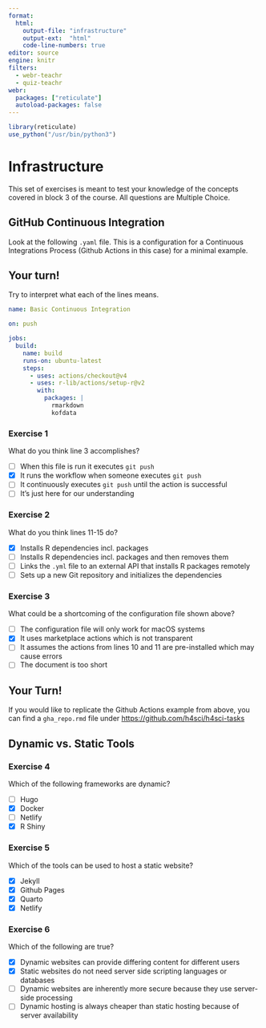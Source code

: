 ```yaml
---
format:
  html: 
    output-file: "infrastructure"
    output-ext:  "html"
    code-line-numbers: true
editor: source
engine: knitr
filters:
  - webr-teachr
  - quiz-teachr
webr:
  packages: ["reticulate"]
  autoload-packages: false
---
```


```r
library(reticulate)
use_python("/usr/bin/python3")
```

# Infrastructure

This set of exercises is meant to test your knowledge of the concepts covered in block 3 of the course. All questions are Multiple Choice.

## GitHub Continuous Integration 

Look at the following `.yaml` file. This is a configuration for a Continuous Integrations Process (Github Actions in this case) for a minimal example.

::: {.callout-caution}
## Your turn!
Try to interpret what each of the lines means.
:::

```yaml
name: Basic Continuous Integration

on: push

jobs:
  build:
    name: build
    runs-on: ubuntu-latest
    steps:
      - uses: actions/checkout@v4
      - uses: r-lib/actions/setup-r@v2
        with:
          packages: |
            rmarkdown
            kofdata
```


### Exercise 1

What do you think line 3 accomplishes?

:::{.quiz-multichoice}
- [ ] [When this file is run it executes `git push` ]{hint="x"}
- [X] [It runs the workflow when someone executes `git push`]{hint="o"}
- [ ] [It continuously executes `git push` until the action is successful]{hint="x"}
- [ ] [It's just here for our understanding]{hint="x"}
:::

### Exercise 2
<!-- TODO: get line numbering in yml -->
What do you think lines 11-15 do?

:::{.quiz-multichoice}
- [X] [Installs R dependencies incl. packages]{hint="o"}
- [ ] [Installs R dependencies incl. packages and then removes them]{hint="x"}
- [ ] [Links the `.yml` file to an external API that installs R packages remotely]{hint="x"}
- [ ] [Sets up a new Git repository and initializes the dependencies]{hint="x"}
:::

### Exercise 3

What could be a shortcoming of the configuration file shown above?

:::{.quiz-multichoice}
- [ ] [The configuration file will only work for macOS systems]{hint="x"}
- [X] [It uses marketplace actions which is not transparent]{hint="o"}
- [ ] [It assumes the actions from lines 10 and 11 are pre-installed which may cause errors]{hint="x"}
- [ ] [The document is too short]{hint="x"}
:::

::: {.callout-tip}
## Your Turn!
If you would like to replicate the Github Actions example from above, you can find a `gha_repo.rmd` file under [https://github.com/h4sci/h4sci-tasks](https://github.com/h4sci/h4sci-tasks)
:::

## Dynamic vs. Static Tools

### Exercise 4 
<!-- wording vague... -->
Which of the following frameworks are dynamic?

:::{.quiz-multichoice}
- [ ] [Hugo]{hint="x"}
- [X] [Docker]{hint="o"}
- [ ] [Netlify]{hint="x"}
- [X] [R Shiny]{hint="o"}
:::

### Exercise 5 

Which of the tools can be used to host a static website?

:::{.quiz-multichoice}
- [X] [Jekyll]{hint="o"}
- [X] [Github Pages]{hint="o"}
- [X] [Quarto]{hint="o"}
- [X] [Netlify]{hint="o"}
:::


### Exercise 6

Which of the following are true?

:::{.quiz-multichoice}
- [X] [Dynamic websites can provide differing content for different users]{hint="x"} 
- [X] [Static websites do not need server side scripting languages or databases]{hint="x"}
- [ ] [Dynamic websites are inherently more secure because they use server-side processing]{hint="o"}
- [ ] [Dynamic hosting is always cheaper than static hosting because of server availability]{hint="o"}
:::